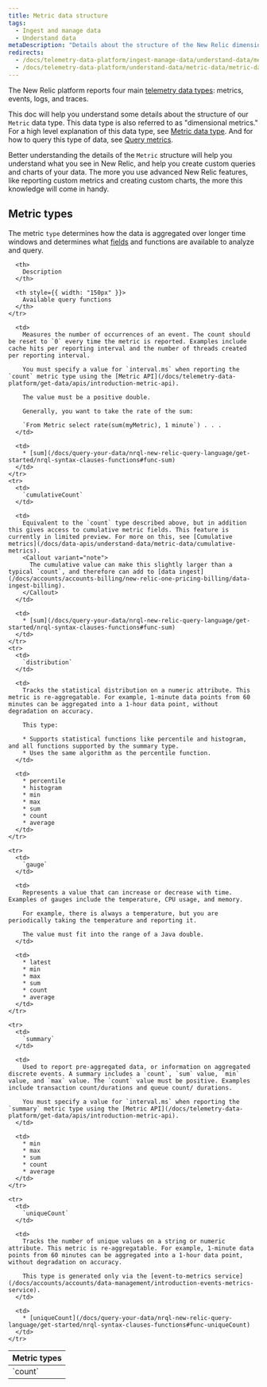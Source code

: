 ```yaml
---
title: Metric data structure
tags:
  - Ingest and manage data
  - Understand data
metaDescription: "Details about the structure of the New Relic dimensional metric data type (the Metric data object)." 
redirects: 
  - /docs/telemetry-data-platform/ingest-manage-data/understand-data/metric-data-type
  - /docs/telemetry-data-platform/understand-data/metric-data/metric-data-type
---
```


The New Relic platform reports four main [telemetry data types](/docs/telemetry-data-platform/ingest-manage-data/understand-data/new-relic-data-types): metrics, events, logs, and traces. 

This doc will help you understand some details about the structure of our `Metric` data type. This data type is also referred to as "dimensional metrics." For a high level explanation of this data type, see [Metric data type](/docs/data-apis/understand-data/new-relic-data-types/#metrics). And for how to query this type of data, see [Query metrics](/docs/telemetry-data-platform/get-data/apis/query-metric-data-type).

Better understanding the details of the `Metric` structure will help you understand what you see in New Relic, and help you create custom queries and charts of your data. The more you use advanced New Relic features, like reporting custom metrics and creating custom charts, the more this knowledge will come in handy. 

## Metric types

The metric `type` determines how the data is aggregated over longer time windows and determines what [fields](/docs/query-your-data/nrql-new-relic-query-language/get-started/nrql-syntax-clauses-functions/#func-getfield) and functions are available to analyze and query. 

<table>
  <thead>
    <tr>
      <th style={{ width: "200px" }}>
        Metric types
      </th>

      <th>
        Description
      </th>

      <th style={{ width: "150px" }}>
        Available query functions
      </th>
    </tr>
  </thead>

  <tbody>
    <tr>
      <td>
        `count`
      </td>

      <td>
        Measures the number of occurrences of an event. The count should be reset to `0` every time the metric is reported. Examples include cache hits per reporting interval and the number of threads created per reporting interval.

        You must specify a value for `interval.ms` when reporting the `count` metric type using the [Metric API](/docs/telemetry-data-platform/get-data/apis/introduction-metric-api).

        The value must be a positive double.

        Generally, you want to take the rate of the sum:

        `From Metric select rate(sum(myMetric), 1 minute`) . . .
      </td>

      <td>
        * [sum](/docs/query-your-data/nrql-new-relic-query-language/get-started/nrql-syntax-clauses-functions#func-sum)
      </td>
    </tr>
    <tr>
      <td>
        `cumulativeCount`
      </td>

      <td>
        Equivalent to the `count` type described above, but in addition this gives access to cumulative metric fields. This feature is currently in limited preview. For more on this, see [Cumulative metrics](/docs/data-apis/understand-data/metric-data/cumulative-metrics). 
        <Callout variant="note">
          The cumulative value can make this slightly larger than a typical `count`, and therefore can add to [data ingest](/docs/accounts/accounts-billing/new-relic-one-pricing-billing/data-ingest-billing).
        </Callout>
      </td>

      <td>
        * [sum](/docs/query-your-data/nrql-new-relic-query-language/get-started/nrql-syntax-clauses-functions#func-sum)
      </td>
    </tr>
    <tr>
      <td>
        `distribution`
      </td>

      <td>
        Tracks the statistical distribution on a numeric attribute. This metric is re-aggregatable. For example, 1-minute data points from 60 minutes can be aggregated into a 1-hour data point, without degradation on accuracy.

        This type:

        * Supports statistical functions like percentile and histogram, and all functions supported by the summary type.
        * Uses the same algorithm as the percentile function.
      </td>

      <td>
        * percentile
        * histogram
        * min
        * max
        * sum
        * count
        * average
      </td>
    </tr>

    <tr>
      <td>
        `gauge`
      </td>

      <td>
        Represents a value that can increase or decrease with time. Examples of gauges include the temperature, CPU usage, and memory.

        For example, there is always a temperature, but you are periodically taking the temperature and reporting it.

        The value must fit into the range of a Java double.
      </td>

      <td>
        * latest
        * min
        * max
        * sum
        * count
        * average
      </td>
    </tr>

    <tr>
      <td>
        `summary`
      </td>

      <td>
        Used to report pre-aggregated data, or information on aggregated discrete events. A summary includes a `count`, `sum` value, `min` value, and `max` value. The `count` value must be positive. Examples include transaction count/durations and queue count/ durations.

        You must specify a value for `interval.ms` when reporting the `summary` metric type using the [Metric API](/docs/telemetry-data-platform/get-data/apis/introduction-metric-api).
      </td>

      <td>
        * min
        * max
        * sum
        * count
        * average
      </td>
    </tr>

    <tr>
      <td>
        `uniqueCount`
      </td>

      <td>
        Tracks the number of unique values on a string or numeric attribute. This metric is re-aggregatable. For example, 1-minute data points from 60 minutes can be aggregated into a 1-hour data point, without degradation on accuracy.

        This type is generated only via the [event-to-metrics service](/docs/accounts/accounts/data-management/introduction-events-metrics-service).
      </td>

      <td>
        * [uniqueCount](/docs/query-your-data/nrql-new-relic-query-language/get-started/nrql-syntax-clauses-functions#func-uniqueCount)
      </td>
    </tr>

  </tbody>
</table>
